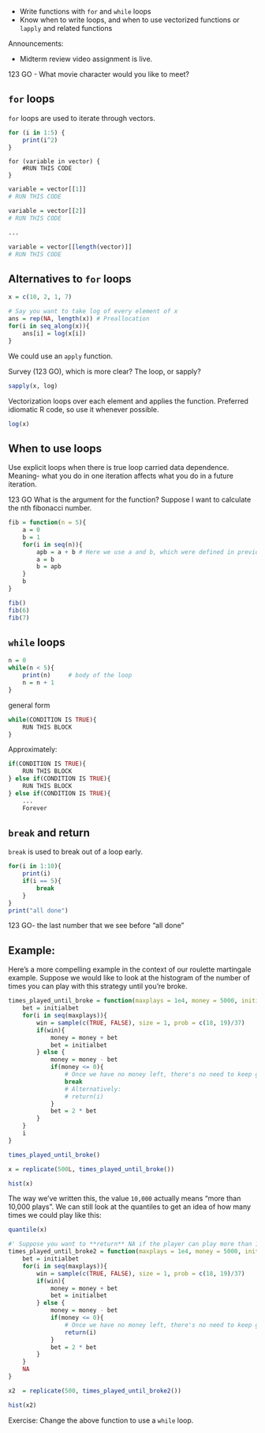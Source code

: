 
- Write functions with `for` and `while` loops
- Know when to write loops, and when to use vectorized functions or `lapply` and related functions

Announcements:

- Midterm review video assignment is live.

123 GO - What movie character would you like to meet?


## `for` loops

`for` loops are used to iterate through vectors.

```r
for (i in 1:5) {
    print(i^2)
}
```

```
for (variable in vector) {
    #RUN THIS CODE
}
```

```r
variable = vector[[1]]
# RUN THIS CODE

variable = vector[[2]]
# RUN THIS CODE

...

variable = vector[[length(vector)]]
# RUN THIS CODE
```



## Alternatives to `for` loops

```r
x = c(10, 2, 1, 7)

# Say you want to take log of every element of x
ans = rep(NA, length(x)) # Preallocation
for(i in seq_along(x)){
    ans[i] = log(x[i])
}
```

We could use an `apply` function.

Survey (123 GO), which is more clear? The loop, or sapply?

```r
sapply(x, log)
```

Vectorization loops over each element and applies the function.
Preferred idiomatic R code, so use it whenever possible.

```r
log(x)
```



## When to use loops

Use explicit loops when there is true loop carried data dependence.
Meaning- what you do in one iteration affects what you do in a future iteration.

123 GO
What is the argument for the function?
Suppose I want to calculate the nth fibonacci number.

```r
fib = function(n = 5){
    a = 0
    b = 1
    for(i in seq(n)){
        apb = a + b # Here we use a and b, which were defined in previous iteration
        a = b
        b = apb
    }
    b    
}

fib()
fib(6)
fib(7)
```


## `while` loops

```r
n = 0
while(n < 5){
    print(n)     # body of the loop
    n = n + 1
}
```
general form

```r
while(CONDITION IS TRUE){
    RUN THIS BLOCK
}
```

Approximately:

```r
if(CONDITION IS TRUE){
    RUN THIS BLOCK
} else if(CONDITION IS TRUE){
    RUN THIS BLOCK
} else if(CONDITION IS TRUE){
    ...
    Forever
```


## `break` and return

`break` is used to break out of a loop early.

```r
for(i in 1:10){
    print(i)
    if(i == 5){
        break
    }
}
print("all done")
```
123 GO- the last number that we see before "all done"






## Example:

Here's a more compelling example in the context of our roulette martingale example.
Suppose we would like to look at the histogram of the number of times you can play with this strategy until you're broke.

```r
times_played_until_broke = function(maxplays = 1e4, money = 5000, initialbet = 10){
    bet = initialbet
    for(i in seq(maxplays)){
        win = sample(c(TRUE, FALSE), size = 1, prob = c(18, 19)/37)
        if(win){
            money = money + bet
            bet = initialbet
        } else {
            money = money - bet
            if(money <= 0){
                # Once we have no money left, there's no need to keep going.
                break
                # Alternatively:
                # return(i)
            }
            bet = 2 * bet
        }
    }
    i
}

times_played_until_broke()

x = replicate(500L, times_played_until_broke())

hist(x)
```

The way we've written this, the value `10,000` actually means "more than 10,000 plays".
We can still look at the quantiles to get an idea of how many times we could play like this:

```r
quantile(x)
```

```r
#' Suppose you want to **return** NA if the player can play more than 10,000 times
times_played_until_broke2 = function(maxplays = 1e4, money = 5000, initialbet = 10){
    bet = initialbet
    for(i in seq(maxplays)){
        win = sample(c(TRUE, FALSE), size = 1, prob = c(18, 19)/37)
        if(win){
            money = money + bet
            bet = initialbet
        } else {
            money = money - bet
            if(money <= 0){
                # Once we have no money left, there's no need to keep going.
                return(i)
            }
            bet = 2 * bet
        }
    }
    NA
}

x2  = replicate(500, times_played_until_broke2())

hist(x2)
```



Exercise: Change the above function to use a `while` loop.

